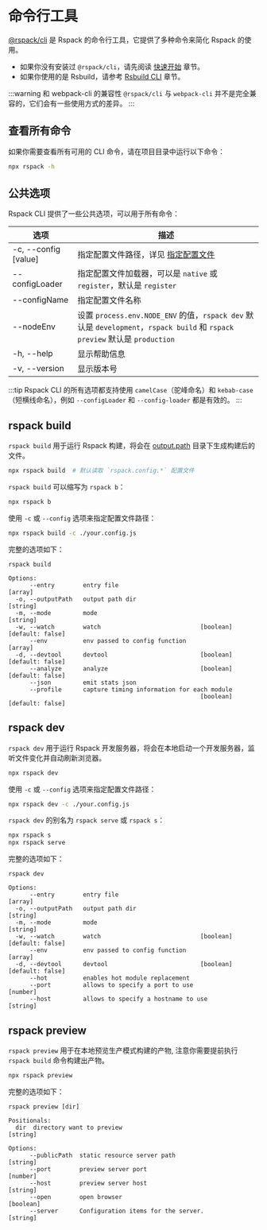 # 命令行工具

[@rspack/cli](https://npmjs.com/package/@rspack/cli) 是 Rspack 的命令行工具，它提供了多种命令来简化 Rspack 的使用。

- 如果你没有安装过 `@rspack/cli`，请先阅读 [快速开始](/guide/start/quick-start) 章节。
- 如果你使用的是 Rsbuild，请参考 [Rsbuild CLI](https://rsbuild.dev/zh/guide/basic/cli) 章节。

:::warning 和 webpack-cli 的兼容性
`@rspack/cli` 与 `webpack-cli` 并不是完全兼容的，它们会有一些使用方式的差异。
:::

## 查看所有命令

如果你需要查看所有可用的 CLI 命令，请在项目目录中运行以下命令：

```bash
npx rspack -h
```

## 公共选项

Rspack CLI 提供了一些公共选项，可以用于所有命令：

| 选项                 | 描述                                                                                                                        |
| -------------------- | --------------------------------------------------------------------------------------------------------------------------- |
| -c, --config [value] | 指定配置文件路径，详见 [指定配置文件](/config/index#指定配置文件)                                                           |
| --configLoader       | 指定配置文件加载器，可以是 `native` 或 `register`，默认是 `register`                                                        |
| --configName         | 指定配置文件名称                                                                                                            |
| --nodeEnv            | 设置 `process.env.NODE_ENV` 的值，`rspack dev` 默认是 `development`，`rspack build` 和 `rspack preview` 默认是 `production` |
| -h, --help           | 显示帮助信息                                                                                                                |
| -v, --version        | 显示版本号                                                                                                                  |

:::tip
Rspack CLI 的所有选项都支持使用 `camelCase`（驼峰命名）和 `kebab-case`（短横线命名），例如 `--configLoader` 和 `--config-loader` 都是有效的。
:::

## rspack build

`rspack build` 用于运行 Rspack 构建，将会在 [output.path](/config/output#outputpath) 目录下生成构建后的文件。

```bash
npx rspack build  # 默认读取 `rspack.config.*` 配置文件
```

`rspack build` 可以缩写为 `rspack b`：

```bash
npx rspack b
```

使用 `-c` 或 `--config` 选项来指定配置文件路径：

```bash
npx rspack build -c ./your.config.js
```

完整的选项如下：

```
rspack build

Options:
      --entry        entry file                                          [array]
  -o, --outputPath   output path dir                                    [string]
  -m, --mode         mode                                               [string]
  -w, --watch        watch                            [boolean] [default: false]
      --env          env passed to config function                       [array]
  -d, --devtool      devtool                          [boolean] [default: false]
      --analyze      analyze                          [boolean] [default: false]
      --json         emit stats json
      --profile      capture timing information for each module
                                                      [boolean] [default: false]
```

## rspack dev

`rspack dev` 用于运行 Rspack 开发服务器，将会在本地启动一个开发服务器，监听文件变化并自动刷新浏览器。

```bash
npx rspack dev
```

使用 `-c` 或 `--config` 选项来指定配置文件路径：

```bash
npx rspack dev -c ./your.config.js
```

`rspack dev` 的别名为 `rspack serve` 或 `rspack s`：

```bash
npx rspack s
npx rspack serve
```

完整的选项如下：

```
rspack dev

Options:
      --entry        entry file                                          [array]
  -o, --outputPath   output path dir                                    [string]
  -m, --mode         mode                                               [string]
  -w, --watch        watch                            [boolean] [default: false]
      --env          env passed to config function                       [array]
  -d, --devtool      devtool                          [boolean] [default: false]
      --hot          enables hot module replacement
      --port         allows to specify a port to use                    [number]
      --host         allows to specify a hostname to use                [string]
```

## rspack preview

`rspack preview` 用于在本地预览生产模式构建的产物, 注意你需要提前执行 `rspack build` 命令构建出产物。

```bash
npx rspack preview
```

完整的选项如下：

```
rspack preview [dir]

Positionals:
  dir  directory want to preview                                        [string]

Options:
      --publicPath  static resource server path                         [string]
      --port        preview server port                                 [number]
      --host        preview server host                                 [string]
      --open        open browser                                       [boolean]
      --server      Configuration items for the server.                 [string]
```
